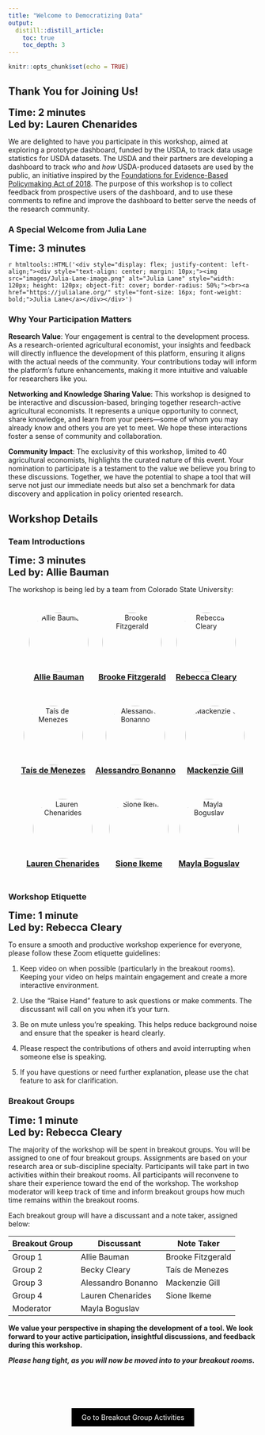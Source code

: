 ```yaml
---
title: "Welcome to Democratizing Data"
output: 
  distill::distill_article:
    toc: true
    toc_depth: 3
---
```


```r
knitr::opts_chunk$set(echo = TRUE)
```

## Thank You for Joining Us!

<span style="font-size: 20px; font-weight: bold;">**Time: 2 minutes**</span> <br>
<span style="font-size: 20px; font-weight: bold;">**Led by: Lauren Chenarides**</span>

We are delighted to have you participate in this workshop, aimed at exploring a prototype dashboard, funded by the USDA, to track data usage statistics for USDA datasets. The USDA and their partners are developing a dashboard to track *who* and *how* USDA-produced datasets are used by the public, an initiative inspired by the [Foundations for Evidence-Based Policymaking Act of 2018](https://www.congress.gov/bill/115th-congress/house-bill/4174). The purpose of this workshop is to collect feedback from prospective users of the dashboard, and to use these comments to refine and improve the dashboard to better serve the needs of the research community.

### A Special Welcome from Julia Lane

<span style="font-size: 20px; font-weight: bold;">**Time: 3 minutes**</span> <br>

`r htmltools::HTML('<div style="display: flex; justify-content: left-align;"><div style="text-align: center; margin: 10px;"><img src="images/Julia-Lane-image.png" alt="Julia Lane" style="width: 120px; height: 120px; object-fit: cover; border-radius: 50%;"><br><a href="https://julialane.org/" style="font-size: 16px; font-weight: bold;">Julia Lane</a></div></div>')`


### Why Your Participation Matters

**Research Value**: Your engagement is central to the development process. As a research-oriented agricultural economist, your insights and feedback will directly influence the development of this platform, ensuring it aligns with the actual needs of the community. Your contributions today will inform the platform’s future enhancements, making it more intuitive and valuable for researchers like you.

**Networking and Knowledge Sharing Value**: This workshop is designed to be interactive and discussion-based, bringing together research-active agricultural economists. It represents a unique opportunity to connect, share knowledge, and learn from your peers—some of whom you may already know and others you are yet to meet. We hope these interactions foster a sense of community and collaboration.

**Community Impact**: The exclusivity of this workshop, limited to 40 agricultural economists, highlights the curated nature of this event. Your nomination to participate is a testament to the value we believe you bring to these discussions. Together, we have the potential to shape a tool that will serve not just our immediate needs but also set a benchmark for data discovery and application in policy oriented research.

## Workshop Details

### Team Introductions

<span style="font-size: 20px; font-weight: bold;">**Time: 3 minutes**</span> <br>
<span style="font-size: 20px; font-weight: bold;">**Led by: Allie Bauman**</span>

The workshop is being led by a team from Colorado State University: 

<div style="display: flex; flex-wrap: wrap; justify-content: center;">
<div style="text-align: center; margin: 10px;">
  <img src="images/bauman.jpg" alt="Allie Bauman" style="width: 120px; height: 120px; object-fit: cover; border-radius: 50%;">
  <br>
  <a href="https://scholar.google.com/citations?user=KsJSnW4AAAAJ&hl=en" style="font-size: 16px; font-weight: bold;">Allie Bauman</a>
</div>
<div style="text-align: center; margin: 10px;">
  <img src="images/brooke.jpg" alt="Brooke Fitzgerald" style="width: 120px; height: 120px; object-fit: cover; border-radius: 50%;">
  <br>
  <a href="https://www.linkedin.com/in/brookeannefitzgerald/" style="font-size: 16px; font-weight: bold;">Brooke Fitzgerald</a>
</div>
<div style="text-align: center; margin: 10px;">
  <img src="images/becky.jpg" alt="Rebecca Cleary" style="width: 120px; height: 120px; object-fit: cover; border-radius: 50%;">
  <br>
  <a href="https://scholar.google.com/citations?user=5epEG0wAAAAJ&hl=en" style="font-size: 16px; font-weight: bold;">Rebecca Cleary</a>
</div>
<div style="text-align: center; margin: 10px;">
  <img src="images/tais.jpg" alt="Ta&iacute;s de Menezes" style="width: 120px; height: 120px; object-fit: cover; border-radius: 50%;">
  <br>
  <a href="https://scholar.google.com/citations?user=9xUKUroAAAAJ&hl=en&oi=ao" style="font-size: 16px; font-weight: bold;">Ta&iacute;s de Menezes</a>
</div>
<div style="text-align: center; margin: 10px;">
  <img src="images/ale.jpg" alt="Alessandro Bonanno" style="width: 120px; height: 120px; object-fit: cover; border-radius: 50%;">
  <br>
  <a href="https://scholar.google.com/citations?user=TYjq1G4AAAAJ&hl=en" style="font-size: 16px; font-weight: bold;">Alessandro Bonanno</a>
</div>
<div style="text-align: center; margin: 10px;">
  <img src="images/gill.jpg" alt="Mackenzie Gill" style="width: 120px; height: 120px; object-fit: cover; border-radius: 50%;">
  <br>
  <a href="https://www.linkedin.com/in/mackenzie-gill/" style="font-size: 16px; font-weight: bold;">Mackenzie Gill</a>
</div>
<div style="text-align: center; margin: 10px;">
  <img src="images/lauren.jpg" alt="Lauren Chenarides" style="width: 120px; height: 120px; object-fit: cover; border-radius: 50%;">
  <br>
  <a href="https://www.linkedin.com/in/laurenchenarides/" style="font-size: 16px; font-weight: bold;">Lauren Chenarides</a>
</div>
<div style="text-align: center; margin: 10px;">
  <img src="images/sione.jpg" alt="Sione Ikeme" style="width: 120px; height: 120px; object-fit: cover; border-radius: 50%;">
  <br>
  <a href="https://www.linkedin.com/in/sionegael-ikeme-486aa9180/?locale=en_US" style="font-size: 16px; font-weight: bold;">Sione Ikeme</a>
</div>
<div style="text-align: center; margin: 10px;">
  <img src="images/mayla.jpg" alt="Mayla Boguslav" style="width: 120px; height: 120px; object-fit: cover; border-radius: 50%;">
  <br>
  <a href="https://www.linkedin.com/in/mayla-boguslav-phd-30402239/" style="font-size: 16px; font-weight: bold;">Mayla Boguslav</a>
</div>
</div>

### Workshop Etiquette

<span style="font-size: 20px; font-weight: bold;">**Time: 1 minute**</span> <br>
<span style="font-size: 20px; font-weight: bold;">**Led by: Rebecca Cleary**</span>

To ensure a smooth and productive workshop experience for everyone, please follow these Zoom etiquette guidelines:

1. Keep video on when possible (particularly in the breakout rooms). Keeping your video on helps maintain engagement and create a more interactive environment.

2. Use the "Raise Hand" feature to ask questions or make comments. The discussant will call on you when it's your turn.

3. Be on mute unless you're speaking. This helps reduce background noise and ensure that the speaker is heard clearly.

4. Please respect the contributions of others and avoid interrupting when someone else is speaking.

5. If you have questions or need further explanation, please use the chat feature to ask for clarification.


### Breakout Groups

<span style="font-size: 20px; font-weight: bold;">**Time: 1 minute**</span> <br>
<span style="font-size: 20px; font-weight: bold;">**Led by: Rebecca Cleary**</span>

The majority of the workshop will be spent in breakout groups. You will be assigned to one of four breakout groups. Assignments are based on your research area or sub-discipline specialty. Participants will take part in two activities within their breakout rooms. All participants will reconvene to share their experience toward the end of the workshop. The workshop moderator will keep track of time and inform breakout groups how much time remains within the breakout rooms.

Each breakout group will have a discussant and a note taker, assigned below:

| Breakout Group   | Discussant | Note Taker | 
|--------|----------------|----------------|
| Group 1  |   Allie Bauman  |  Brooke Fitzgerald    |
| Group 2  |   Becky Cleary      |  Ta&iacute;s de Menezes  |
| Group 3  |   Alessandro Bonanno    |   Mackenzie Gill  |
| Group 4  |   Lauren Chenarides   | Sione Ikeme   |
| Moderator  |   Mayla Boguslav   |    |



**We value your perspective in shaping the development of a tool. We look forward to your active participation, insightful discussions, and feedback during this workshop.**

***Please hang tight, as you will now be moved into to your breakout rooms.***


<!-- ################## -->

<div style="padding-bottom: 60px;"></div>

<!--===================================-->
<div style="text-align: center;">
  <a href="breakout.html" class="btn" style="background-color: black; color: white; padding: 10px 20px; text-align: center; text-decoration: none; display: inline-block;">Go to Breakout Group Activities</a>
</div>

<!-- Back to Top Button 
<div id="back-to-top" style="position: fixed; bottom: 20px; right: 20px; display: none;">
  <a href="#top" onclick="document.body.scrollTop = 0; document.documentElement.scrollTop = 0; return false;" style="text-decoration: none; color: white; background-color: black; padding: 10px;">Back to Top</a>
</div>

<script>
window.onscroll = function() {scrollFunction()};

function scrollFunction() {
  if (document.body.scrollTop > 20 || document.documentElement.scrollTop > 20) {
    document.getElementById("back-to-top").style.display = "block";
  } else {
    document.getElementById("back-to-top").style.display = "none";
  }
}
</script>
-->